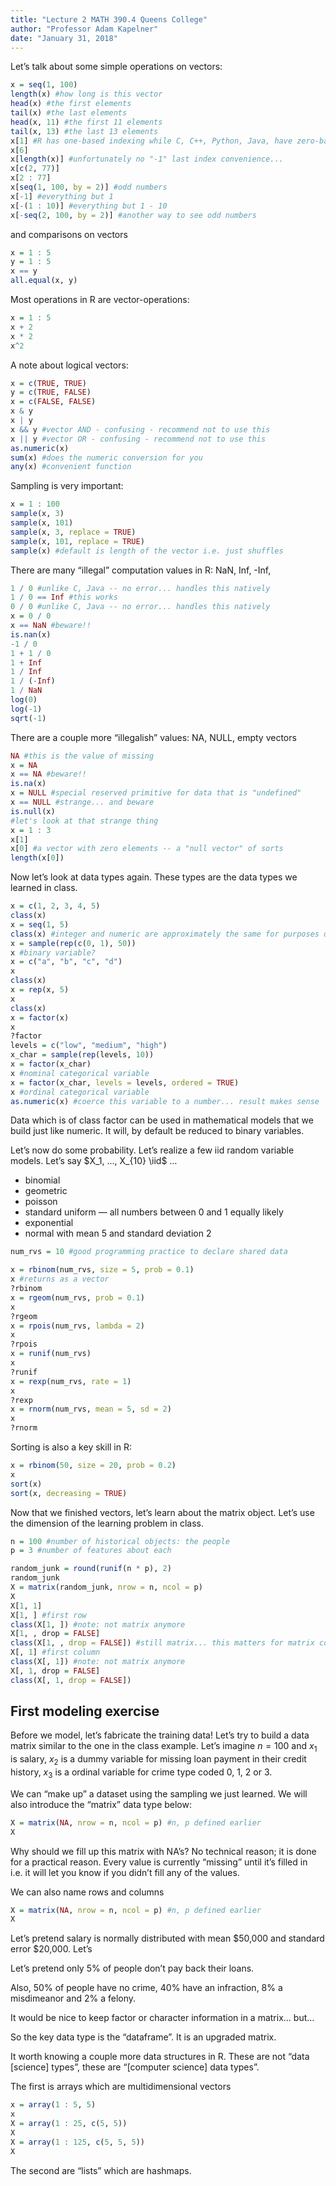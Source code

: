 ```yaml
---
title: "Lecture 2 MATH 390.4 Queens College"
author: "Professor Adam Kapelner"
date: "January 31, 2018"
---
```


Let's talk about some simple operations on vectors:

```r
x = seq(1, 100) 
length(x) #how long is this vector
head(x) #the first elements
tail(x) #the last elements
head(x, 11) #the first 11 elements
tail(x, 13) #the last 13 elements
x[1] #R has one-based indexing while C, C++, Python, Java, have zero-based indexing
x[6]
x[length(x)] #unfortunately no "-1" last index convenience...
x[c(2, 77)]
x[2 : 77]
x[seq(1, 100, by = 2)] #odd numbers
x[-1] #everything but 1
x[-(1 : 10)] #everything but 1 - 10
x[-seq(2, 100, by = 2)] #another way to see odd numbers
```

and comparisons on vectors

```r
x = 1 : 5
y = 1 : 5
x == y
all.equal(x, y)
```

Most operations in R are vector-operations:

```r
x = 1 : 5
x + 2
x * 2
x^2

```


A note about logical vectors:

```r
x = c(TRUE, TRUE)
y = c(TRUE, FALSE)
x = c(FALSE, FALSE)
x & y
x | y
x && y #vector AND - confusing - recommend not to use this
x || y #vector OR - confusing - recommend not to use this
as.numeric(x)
sum(x) #does the numeric conversion for you
any(x) #convenient function
```


Sampling is very important:

```r
x = 1 : 100
sample(x, 3)
sample(x, 101)
sample(x, 3, replace = TRUE)
sample(x, 101, replace = TRUE)
sample(x) #default is length of the vector i.e. just shuffles
```

There are many "illegal" computation values in R: NaN, Inf, -Inf,

```r
1 / 0 #unlike C, Java -- no error... handles this natively
1 / 0 == Inf #this works
0 / 0 #unlike C, Java -- no error... handles this natively
x = 0 / 0
x == NaN #beware!!
is.nan(x)
-1 / 0
1 + 1 / 0
1 + Inf
1 / Inf
1 / (-Inf)
1 / NaN
log(0)
log(-1)
sqrt(-1)
```

There are a couple more "illegalish" values: NA, NULL, empty vectors

```r
NA #this is the value of missing
x = NA
x == NA #beware!!
is.na(x)
x = NULL #special reserved primitive for data that is "undefined"
x == NULL #strange... and beware
is.null(x)
#let's look at that strange thing
x = 1 : 3
x[1]
x[0] #a vector with zero elements -- a "null vector" of sorts
length(x[0])
```

Now let's look at data types again. These types are the data types we learned in class.

```r
x = c(1, 2, 3, 4, 5)
class(x)
x = seq(1, 5)
class(x) #integer and numeric are approximately the same for purposes of this class
x = sample(rep(c(0, 1), 50))
x #binary variable?
x = c("a", "b", "c", "d")
x
class(x)
x = rep(x, 5)
x
class(x)
x = factor(x)
x
?factor
levels = c("low", "medium", "high")
x_char = sample(rep(levels, 10))
x = factor(x_char)
x #nominal categorical variable
x = factor(x_char, levels = levels, ordered = TRUE)
x #ordinal categorical variable
as.numeric(x) #coerce this variable to a number... result makes sense
```

Data which is of class factor can be used in mathematical models that we build just like numeric. It will, by default be reduced to binary variables.

Let's now do some probability. Let's realize a few iid random variable models. Let's say $X_1, ..., X_{10} \iid$ ...

* binomial
* geometric
* poisson
* standard uniform --- all numbers between 0 and 1 equally likely
* exponential
* normal with mean 5 and standard deviation 2

```r
num_rvs = 10 #good programming practice to declare shared data

x = rbinom(num_rvs, size = 5, prob = 0.1)
x #returns as a vector
?rbinom
x = rgeom(num_rvs, prob = 0.1)
x
?rgeom
x = rpois(num_rvs, lambda = 2)
x
?rpois
x = runif(num_rvs)
x
?runif
x = rexp(num_rvs, rate = 1)
x
?rexp
x = rnorm(num_rvs, mean = 5, sd = 2)
x
?rnorm
```

Sorting is also a key skill in R:

```r
x = rbinom(50, size = 20, prob = 0.2)
x
sort(x)
sort(x, decreasing = TRUE)
```

Now that we finished vectors, let's learn about the matrix object. Let's use the dimension of the learning problem in class.

```r
n = 100 #number of historical objects: the people
p = 3 #number of features about each

random_junk = round(runif(n * p), 2)
random_junk
X = matrix(random_junk, nrow = n, ncol = p)
X
X[1, 1]
X[1, ] #first row
class(X[1, ]) #note: not matrix anymore
X[1, , drop = FALSE]
class(X[1, , drop = FALSE]) #still matrix... this matters for matrix computations (coming soon)
X[, 1] #first column
class(X[, 1]) #note: not matrix anymore
X[, 1, drop = FALSE]
class(X[, 1, drop = FALSE])
```


## First modeling exercise

Before we model, let's fabricate the training data! Let's try to build a data matrix similar to the one in the class example. Let's imagine $n = 100$ and $x_1$ is salary, $x_2$ is a dummy variable for missing loan payment in their credit history, $x_3$ is a ordinal variable for crime type coded 0, 1, 2 or 3.

We can "make up" a dataset using the sampling we just learned. We will also introduce the "matrix" data type below:

```r
X = matrix(NA, nrow = n, ncol = p) #n, p defined earlier
X
```

Why should we fill up this matrix with NA's? No technical reason; it is done for a practical reason. Every value is currently "missing" until it's filled in i.e. it will let you know if you didn't fill any of the values.

We can also name rows and columns

```r
X = matrix(NA, nrow = n, ncol = p) #n, p defined earlier
X
```

Let's pretend salary is normally distributed with mean \$50,000 and standard error \$20,000. Let's 


Let's pretend only 5% of people don't pay back their loans. 

Also, 50\% of people have no crime, 40\% have an infraction, 8\% a misdimeanor and 2\% a felony.





It would be nice to keep factor or character information in a matrix... but...


So the key data type is the "dataframe". It is an upgraded matrix.


It worth knowing a couple more data structures in R. These are not "data [science] types", these are "[computer science] data types". 

The first is arrays which are multidimensional vectors

```r
x = array(1 : 5, 5)
x
X = array(1 : 25, c(5, 5))
X
X = array(1 : 125, c(5, 5, 5))
X
```

The second are "lists" which are hashmaps.

